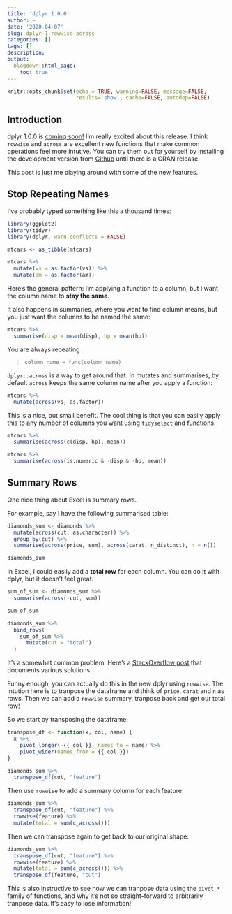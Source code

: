 ```yaml
---
title: 'dplyr 1.0.0'
author: ~
date: '2020-04-07'
slug: dplyr-1-rowwise-across
categories: []
tags: []
description: 
output:
  blogdown::html_page:
    toc: true 
---
```


```r
knitr::opts_chunk$set(echo = TRUE, warning=FALSE, message=FALSE, 
                      results='show', cache=FALSE, autodep=FALSE)
```

## Introduction

dplyr 1.0.0 is [coming soon!](https://www.tidyverse.org/blog/2020/03/dplyr-1-0-0-is-coming-soon/)
I'm really excited about this release. 
I think `rowwise` and `across` are excellent new functions that make 
common operations feel more intutive. 
You can try them out for yourself by installing the development version
from [Github](https://github.com/tidyverse/dplyr/) until there is a CRAN release.

This post is just me playing around with some of the new features.

## Stop Repeating Names

I've probably typed something like this a thousand times:

```r
library(ggplot2)
library(tidyr)
library(dplyr, warn.conflicts = FALSE)

mtcars <- as_tibble(mtcars)

mtcars %>%
  mutate(vs = as.factor(vs)) %>%
  mutate(am = as.factor(am))
```

Here's the general pattern: I'm applying a function to a column,
but I want the column name to **stay the same**.

It also happens in summaries, where you want to find
column means, but you just want the columns to be named the same:

```r
mtcars %>%
  summarise(disp = mean(disp), hp = mean(hp))
```

You are always repeating

> `column_name = func(column_name)`

`dplyr::across` is a way to get around that. In mutates and summarises,
by default `across` keeps the same column name after you apply a function:

```r
mtcars %>%
  mutate(across(vs, as.factor))
```

This is a nice, but small benefit. The cool thing is that you can
easily apply this to any number of columns you want using [`tidyselect`](https://r4ds.had.co.nz/transform.html#select) 
and [functions](https://dplyr.tidyverse.org/dev/articles/colwise.html#basic-usage).

```r
mtcars %>%
  summarise(across(c(disp, hp), mean))
```

```r
mtcars %>%
  summarise(across(is.numeric & -disp & -hp, mean))
```


## Summary Rows

One nice thing about Excel is summary rows. 

For example, say I have the following summarised table:

```r
diamonds_sum <- diamonds %>%
  mutate(across(cut, as.character)) %>%
  group_by(cut) %>%
  summarise(across(price, sum), across(carat, n_distinct), n = n())

diamonds_sum
```


In Excel, I could easily add a **total row** for each column. 
You can do it with dplyr, but it doesn't feel great.

```r
sum_of_sum <- diamonds_sum %>%
  summarise(across(-cut, sum))

sum_of_sum
```

```r
diamonds_sum %>%
  bind_rows(
    sum_of_sum %>%
      mutate(cut = "total")
  )
```

It's a somewhat common problem. Here's a 
[StackOverflow post](https://stackoverflow.com/questions/39507019/add-margin-row-totals-in-dplyr-chain)
that documents various solutions. 

Funny enough, you can actually do this in the new dplyr using `rowwise`.
The intution here is to tranpose the dataframe and think of `price`, `carat` and `n` 
as rows. 
Then we can add a `rowwise` summary, tranpose back and get our total row!

So we start by transposing the dataframe: 

```r
transpose_df <- function(x, col, name) {
  x %>%
    pivot_longer(-{{ col }}, names_to = name) %>%
    pivot_wider(names_from = {{ col }})
}

diamonds_sum %>%
  transpose_df(cut, "feature")
```

Then use `rowwise` to add a summary column for each feature:

```r
diamonds_sum %>%
  transpose_df(cut, "feature") %>%
  rowwise(feature) %>%
  mutate(total = sum(c_across()))
```

Then we can transpose again to get back to our original shape:

```r
diamonds_sum %>%
  transpose_df(cut, "feature") %>%
  rowwise(feature) %>%
  mutate(total = sum(c_across())) %>%
  transpose_df(feature, "cut")
```

This is also instructive to see how we can tranpose data using 
the `pivot_*` family of functions, and why it's not so straight-forward to
arbitrarily tranpose data. It's easy to lose information!

